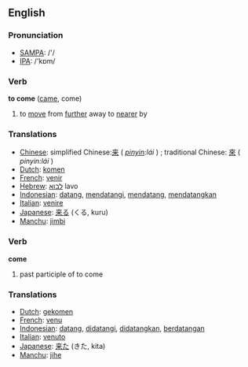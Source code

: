 

==English==

=== Pronunciation ===
*[[w:SAMPA|SAMPA]]: /'/
*[[w:IPA|IPA]]: /'kɒm/

=== Verb ===



'''to come''' ([[came]], come)

# to [[move]] from [[further]] away to [[nearer]] by

=== Translations ===
*[[Chinese]]: simplified Chinese:[[来]] ( ''[[pinyin]]:lái'' ) ; traditional Chinese: [[來]] ( ''pinyin:lái'' ) 
*[[Dutch]]: [[komen]]
*[[French]]: [[venir]]
*[[Hebrew]]: [[לבוא]] lavo
*[[Indonesian]]: [[datang]], [[datang|mendatangi]], [[datang|mendatang]], [[datang|mendatangkan]]
*[[Italian]]: [[venire]]
*[[Japanese]]: [[来る]] (くる, kuru)
*[[Manchu]]: [[jimbi]]

=== Verb ===

'''come'''

# past participle of to come

=== Translations ===
*[[Dutch]]: [[gekomen]]
*[[French]]: [[venu]]
*[[Indonesian]]: [[datang]], [[datang|didatangi]], [[datang|didatangkan]], [[datang|berdatangan]]
*[[Italian]]: [[venuto]]
*[[Japanese]]: [[来た]] (きた, kita)
*[[Manchu]]: [[jihe]]